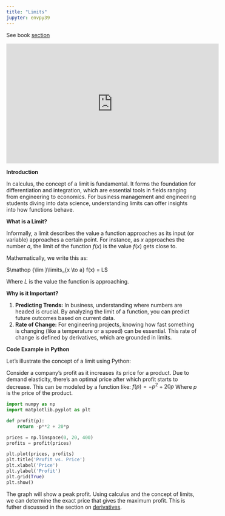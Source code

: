 ```yaml
---
title: "Limits"
jupyter: envpy39
---
```


See book [section](https://learning.oreilly.com/library/view/essential-math-for/9781098102920/ch01.html#idm45252826293904){target="_blank"}

```{=html}
<div class="ratio ratio-16x9 m-5 w-75">
<iframe width="560" height="315" src="https://www.youtube.com/embed/a2Ia_ZlUCaQ" title="YouTube video player" frameborder="0" allow="accelerometer; autoplay; clipboard-write; encrypted-media; gyroscope; picture-in-picture; web-share" allowfullscreen></iframe>
</div>
```
**Introduction**

In calculus, the concept of a limit is fundamental. It forms the foundation for differentiation and integration, which are essential tools in fields ranging from engineering to economics. For business management and engineering students diving into data science, understanding limits can offer insights into how functions behave.

**What is a Limit?**

Informally, a limit describes the value a function approaches as its input (or variable) approaches a certain point. For instance, as $x$ approaches the number $a$, the limit of the function $f(x)$ is the value $f(x)$ gets close to.

Mathematically, we write this as:

$\mathop {\lim }\limits_{x \to a} f(x) = L$

Where $L$ is the value the function is approaching.

**Why is it Important?**

1.  **Predicting Trends:** In business, understanding where numbers are headed is crucial. By analyzing the limit of a function, you can predict future outcomes based on current data.
2.  **Rate of Change:** For engineering projects, knowing how fast something is changing (like a temperature or a speed) can be essential. This rate of change is defined by derivatives, which are grounded in limits.

**Code Example in Python**

Let's illustrate the concept of a limit using Python:

Consider a company's profit as it increases its price for a product. Due to demand elasticity, there's an optimal price after which profit starts to decrease. This can be modeled by a function like: $f(p) = -p^2 + 20p$ Where $p$ is the price of the product.

```python
import numpy as np
import matplotlib.pyplot as plt

def profit(p):
    return -p**2 + 20*p

prices = np.linspace(0, 20, 400)
profits = profit(prices)

plt.plot(prices, profits)
plt.title('Profit vs. Price')
plt.xlabel('Price')
plt.ylabel('Profit')
plt.grid(True)
plt.show()
```

The graph will show a peak profit. Using calculus and the concept of limits, we can determine the exact price that gives the maximum profit. This is futher discussed in the section on [derivatives](derivatives.html){target="_blank"}.
